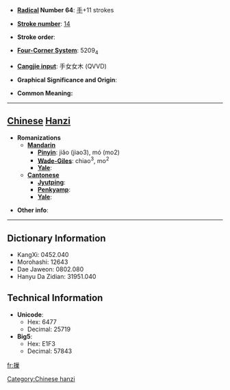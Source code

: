 * '''[[Wiktionary:Chinese radical index| Radical]] Number 64''': [[Wiktionary:Chinese radical index 手|手]]+11 strokes

* '''[[Wiktionary:Chinese total strokes index|Stroke number]]''': [[Wiktionary:Chinese total strokes index 14|14]]

* '''Stroke order''': 

* '''[[Wiktionary:Chinese four corner index|Four-Corner System]]''': 5209<sub>4</sub>

* '''[[Wiktionary:Chinese Cangjie index|Cangjie input]]''': 手女女木 (QVVD)

* '''Graphical Significance and Origin''': 

* '''Common Meaning:''' {{rfdef}}

----

==[[Chinese]] [[Hanzi]]==

* '''Romanizations'''
** '''[[Mandarin]]'''
*** '''[[Pinyin]]''': jiǎo (jiao3), mó (mo2)
*** '''[[Wade-Giles]]''': chiao<sup>3</sup>, mo<sup>2</sup>
*** '''[[Yale]]''': 
** '''[[Cantonese]]'''
*** '''[[Jyutping]]''':
*** '''[[Penkyamp]]''': 
*** '''[[Yale]]''': 

* '''Other info''': 

----

==Dictionary Information==

* KangXi: 0452.040
* Morohashi: 12643
* Dae Jaweon: 0802.080
* Hanyu Da Zidian: 31951.040

==Technical Information==

* '''Unicode''':
** Hex: 6477
** Decimal: 25719
* '''Big5''':
** Hex: E1F3
** Decimal: 57843

[[Category:Chinese hanzi]]

[[fr:摷]]